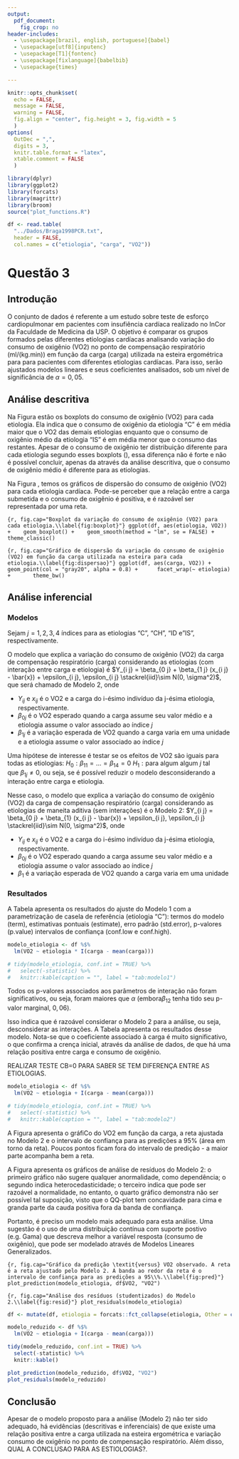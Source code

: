 ```yaml
---
output: 
  pdf_document:
    fig_crop: no
header-includes:
  - \usepackage[brazil, english, portuguese]{babel}
  - \usepackage[utf8]{inputenc}
  - \usepackage[T1]{fontenc}
  - \usepackage[fixlanguage]{babelbib}
  - \usepackage{times}

---
```


```r
knitr::opts_chunk$set(
  echo = FALSE, 
  message = FALSE,
  warning = FALSE,
  fig.align = "center", fig.height = 3, fig.width = 5
  )
options(
  OutDec = ",", 
  digits = 3, 
  knitr.table.format = "latex", 
  xtable.comment = FALSE
  )
```

```r
library(dplyr)
library(ggplot2)
library(forcats)
library(magrittr)
library(broom)
source("plot_functions.R")
```

```r
df <- read.table(
  "../Dados/Braga1998PCR.txt", 
  header = FALSE, 
  col.names = c("etiologia", "carga", "VO2"))
```

# Questão 3

## Introdução

O conjunto de dados é referente a um estudo sobre teste de esforço cardiopulmonar em pacientes com insufiência cardíaca realizado no InCor da Faculdade de Medicina da USP. O objetivo é comparar os grupos formados pelas diferentes etiologias cardíacas analisando variação do consumo de oxigênio (VO2) no ponto de compensação respiratório (ml/(kg.min)) em função da carga (carga) utilizada na esteira ergométrica para para pacientes com diferentes etiologias cardíacas. Para isso, serão ajustados modelos lineares e seus coeficientes analisados, sob um nível de significância de $\alpha=0,05$.

## Análise descritiva

Na Figura \ref{fig:boxplot} estão os boxplots do consumo de oxigênio (VO2) para cada etiologia. Ela indica que o consumo de oxigênio da etiologia "C" é em média maior que o VO2 das demais etiologias enquanto que o consumo de oxigênio médio da etiologia "IS" é em média menor que o consumo das restantes. Apesar de o consumo de oxigênio ter distribuição diferente para cada etiologia segundo esses boxplots (\ref{fig:boxplot}), essa diferença não é forte e não é possível concluir, apenas da através da análise descritiva, que o consumo de oxigênio médio é diferente para as etiologias.

Na Figura \ref{fig:dispersao}, temos os gráficos de dispersão do consumo de oxigênio (VO2) para cada etiologia cardíaca. Pode-se perceber que a relação entre a carga submetida e o consumo de oxigênio é positiva, e é razoável ser representada por uma reta.

```{r, fig.cap="Boxplot da variação do consumo de oxigênio (VO2) para cada etiologia.\\label{fig:boxplot}"}
ggplot(df, aes(etiologia, VO2)) + 
  geom_boxplot() + 
  geom_smooth(method = "lm", se = FALSE) +
  theme_classic()
```

```{r, fig.cap="Gráfico de dispersão da variação do consumo de oxigênio (VO2) em função da carga utilizada na esteira para cada etiologia.\\label{fig:dispersao}"}
ggplot(df, aes(carga, VO2)) + 
  geom_point(col = "gray20", alpha = 0.8) + 
    facet_wrap(~ etiologia) +
      theme_bw()
```

## Análise inferencial

### Modelos

<!-- O modelo que explica a variação do consumo de oxigênio (VO2) da carga de compensação respiratório (carga) desconsiderando as etiologias é $Y_{i j} = \beta_{0} + \beta_{1} (x_{i j} - \bar{x}) + \epsilon_{i j}, \epsilon_{i j} \stackrel{iid}\sim N(0, \sigma^2)$, que será chamado de Modelo 1, onde  -->

<!-- - $Y_{i j}$ e $x_{i j} - \bar{x}$ é o VO2 e a carga (centrada na média) do i-ésimo indivíduo da j-ésima etiologia, respectivamente -->
<!-- - $\beta_{0}$ é o VO2 esperado quando a carga assume seu valor médio -->
<!-- - $\beta_{1}$ é a variação esperada em VO2 quando a carga varia em uma unidade -->

Sejam $j = 1, 2, 3, 4$ índices para as etiologias "C", "CH", "ID e "IS", respectivamente. 

O modelo que explica a variação do consumo de oxigênio (VO2) da carga de compensação respiratório (carga) considerando as etiologias (com interação entre carga e etiologia) é $Y_{i j} = \beta_{0 j} + \beta_{1 j} (x_{i j} - \bar{x}) + \epsilon_{i j}, \epsilon_{i j} \stackrel{iid}\sim N(0, \sigma^2)$, que será chamado de Modelo 2, onde

- $Y_{i j}$ e $x_{i j}$ é o VO2 e a carga do i-ésimo indivíduo da j-ésima etiologia, respectivamente.
- $\beta_{0 j}$ é o VO2 esperado quando a carga assume seu valor médio e a etiologia assume o valor associado ao índice $j$
- $\beta_{1 j}$ é a variação esperada de VO2 quando a carga varia em uma unidade e a etiologia assume o valor associado ao índice $j$

Uma hipótese de interesse é testar se os efeitos de VO2 são iguais para todas as etiologias: $H_0: \beta_{1 1} = ... = \beta_{1 4} = 0$ \textit{versus} $H_1: \text{para algum algum} \ j \ \text{tal que} \ \beta_{1 j} \neq 0$, ou seja, se é possível reduzir o modelo desconsiderando a interação entre carga e etiologia.

Nesse caso, o modelo que explica a variação do consumo de oxigênio (VO2) da carga de compensação respiratório (carga) considerando as etiologias de maneita aditiva (sem interações) é o Modelo 2: $Y_{i j} = \beta_{0 j} + \beta_{1} (x_{i j} - \bar{x}) + \epsilon_{i j}, \epsilon_{i j} \stackrel{iid}\sim N(0, \sigma^2)$, onde

- $Y_{i j}$ e $x_{i j}$ é o VO2 e a carga do i-ésimo indivíduo da j-ésima etiologia, respectivamente.
- $\beta_{0 j}$ é o VO2 esperado quando a carga assume seu valor médio e a etiologia assume o valor associado ao índice $j$
- $\beta_{1}$ é a variação esperada de VO2 quando a carga varia em uma unidade 


### Resultados

A Tabela \ref{tab:modelo1} apresenta os resultados do ajuste do Modelo 1 com a parametrização de casela de referência (etiologia "C"): termos do modelo (term), estimativas pontuais (estimate), erro padrão (std.error), p-valores (p.value) intervalos de confiança (conf.low e conf.high).

```r
modelo_etiologia <- df %$%
  lm(VO2 ~ etiologia * I(carga - mean(carga)))

# tidy(modelo_etiologia, conf.int = TRUE) %>% 
#   select(-statistic) %>% 
#   knitr::kable(caption = "", label = "tab:modelo1")
```

\begin{table}[ht]
\centering
\caption{Resultados do Modelo 1.}
\label{tab:modelo1}
\begin{tabular}{lcccc}
\hline
Termo             & Estimativa & EP    & p-valor          & IC(95\%)             \\ \hline
(Intercept)       & 15,351     & 0,490 & \textless{}0,001 & {[}14,380; 16,323{]} \\
etiologiaCH       & 0,409      & 0,727 & 0,575            & {[}-1,031; 1,849{]}  \\
etiologiaID       & -1,890     & 0,732 & 0,011            & {[}-3,341; -0,438{]} \\
etiologiaIS       & -1,257     & 0,806 & 0,122            & {[}-2,854; 0,341{]}  \\
carga             & 0,102      & 0,011 & \textless{}0,001 & {[}0,080; 0,125{]}   \\
etiologiaCH:carga & 0,039      & 0,021 & 0,066            & {[}-0,003; 0,082{]}  \\
etiologiaID:carga & -0,023     & 0,021 & 0,262            & {[}-0,064; 0,018{]}  \\
etiologiaIS:carga & -0,022     & 0,024 & 0,375            & {[}-0,070; 0,027{]}  \\
\hline
\end{tabular}
\end{table}

Todos os p-valores associados aos parâmetros de interação não foram significativos, ou seja, foram maiores que $\alpha$ (embora$\beta_{1 2}$ tenha tido seu p-valor marginal, $0,06$).

Isso indica que é razoável considerar o Modelo 2 para a análise, ou seja, desconsiderar as interações. A Tabela \ref{tab:modelo2} apresenta os resultados desse modelo. Nota-se que o coeficiente associado à carga é muito significativo, o que confirma a crença inicial, através da análise de dados, de que há uma relação positiva entre carga e consumo de oxigênio.

REALIZAR TESTE CB=0 PARA SABER SE TEM DIFERENÇA ENTRE AS ETIOLOGIAS.

```r
modelo_etiologia <- df %$%
  lm(VO2 ~ etiologia + I(carga - mean(carga)))

# tidy(modelo_etiologia, conf.int = TRUE) %>% 
#   select(-statistic) %>% 
#   knitr::kable(caption = "", label = "tab:modelo2")
```

\begin{table}[ht]
\centering
\caption{Resultados do Modelo 2.}
\label{tab:modelo2}
\begin{tabular}{lcccc}
\hline
Termo       & Estimativa & EP    & p-valor          & IC(95\%)             \\ \hline
(Intercept) & 15,356     & 0,463 & \textless{}0,001 & {[}14,439; 16,272{]} \\
etiologiaCH & 0,198      & 0,722 & 0,784            & {[}-1,232; 1,629{]}  \\
etiologiaID & -1,579     & 0,718 & 0,030            & {[}-3,001; -0,156{]} \\
etiologiaIS & -0,917     & 0,761 & 0,231            & {[}-2,424; 0,591{]}  \\
carga       & 0,102      & 0,008 & \textless{}0,001 & {[}0,086; 0,118{]}   \\
\hline
\end{tabular}
\end{table}

A Figura \ref{fig:pred} apresenta o gráfiCo do VO2 em função da carga, a reta ajustada no Modelo 2 e o intervalo de confiança para as predições a 95\% (área em torno da reta). Poucos pontos ficam fora do intervalo de predição - a maior parte acompanha bem a reta.

A Figura \ref{fig:resid} apresenta os gráficos de análise de resíduos do Modelo 2: o primeiro gráfico não sugere qualquer anormalidade, como dependência; o segundo indica heterocedasticidade; o terceiro indica que pode ser razoável a normalidade, no entanto, o quarto gráfico demonstra não ser possível tal suposição, visto que o QQ-plot tem concavidade para cima e granda parte da cauda positiva fora da banda de confiança.

Portanto, é preciso um modelo mais adequado para esta análise. Uma sugestão é o uso de uma distribuição contínua com suporte postivo (e.g. Gama) que descreva melhor a variável resposta (consumo de oxigênio), que pode ser modelado através de Modelos Lineares Generalizados.

```{r, fig.cap="Gráfico da predição \textit{versus} VO2 observado. A reta é a reta ajustado pelo Modelo 2. A banda ao redor da reta é o intervalo de confiança para as predições a 95\\%.\\label{fig:pred}"}
plot_prediction(modelo_etiologia, df$VO2, "VO2")  
```

```{r, fig.cap="Análise dos resíduos (studentizados) do Modelo 2.\\label{fig:resid}"}
plot_residuals(modelo_etiologia)
```


```r
df <- mutate(df, etiologia = forcats::fct_collapse(etiologia, Other = c("C", "CH"), IS = "IS", ID = "ID"))

modelo_reduzido <- df %$%
  lm(VO2 ~ etiologia + I(carga - mean(carga)))

tidy(modelo_reduzido, conf.int = TRUE) %>% 
  select(-statistic) %>% 
  knitr::kable()

plot_prediction(modelo_reduzido, df$VO2, "VO2")  
plot_residuals(modelo_reduzido)
```


## Conclusão

Apesar de o modelo proposto para a análise (Modelo 2) não ter sido adequado, há evidências (descritivas e inferenciais) de que existe uma relação positiva entre a carga utilizada na esteira ergométrica e variação consumo de oxigênio no ponto de compensação respiratório. Além disso, QUAL A CONCLUSAO PARA AS ESTIOLOGIAS?.

